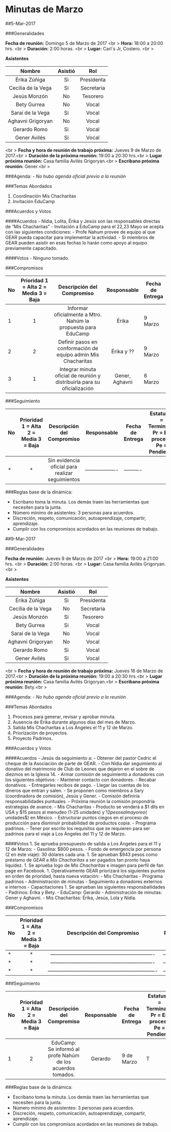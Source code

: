 # Minutas de Marzo

##5-Mar-2017

###Generalidades

**Fecha de reunión:** Domingo 5 de Marzo de 2017 <br \>
**Hora:** 18:00  a 20:00 hrs. <br \>
**Duración:** 2:00 horas. <br \>
**Lugar:** Carl´s Jr, Costero. <br \>

**Asistentes**

|       Nombre       | Asistió |     Rol    |
|:------------------:|:-------:|:----------:|
| Érika Zúñiga       | Si      | Presidenta |
| Cecilia de la Vega | Si      | Secretaria |
| Jesús Monzón       | No      | Tesorero   |
| Bety Gurrea        | No      | Vocal      |
| Saraí de la Vega   | Si      | Vocal      |
| Aghavni Grigoryan  | No      | Vocal      |
| Gerardo Romo       | Si      | Vocal      |
| Gener Avilés       | Si      | Vocal      |

<br \>
**Fecha y hora de reunión de trabajo próxima:** Jueves 9 de Marzo de 2017.<br \>
**Duración de la próxima reunión:** 19:00  a 20:30 hrs.<br \>
**Lugar próxima reunión:** Casa familia Avilés Grigoryan.<br \>
**Escribano próxima reunión:** Gener.<br \>

###Agenda:
  - *No hubo agenda oficial previo a la reunión*

###Temas Abordados

  1. Coordinación Mis Chacharitas
  1. Invitación EduCamp
  
###Acuerdos y Votos

####Acuerdos
  - Nidia, Lolita, Érika y Jesús son las responsables directas de "Mis Chacharitas"
  - Invitación a EduCamp para el 22,23 Mayo se acepta con las siguientes condiciones:
    - Profe Nahum provee de equipo al que GEAR pueda capacitar para implementar la actividad.
    - Si miembros de GEAR pueden asistir en esas fechas lo harán como apoyo al equipo previamente capacitado.

####Votos
  - Ninguno tomado. 

###Compromisos

<!--
http://www.tablesgenerator.com/markdown_tables
-->

| No | Prioridad 1 = Alta 2 = Media 3 = Baja |                    Descripción del Compromiso                   |     Responsable     | Fecha de Entrega |
|----|:-------------------------------------:|:---------------------------------------------------------------:|:-------------------:|------------------|
| 1  | 1                                     | Informar oficialmente a Mtro. Nahúm la propuesta para EduCamp   | Érika               | 9 Marzo          |
| 2  | 2                                     | Definir pasos en conformación de equipo admin Mis Chacharitas   | Érika y ??          | 9 Marzo          |
| 3  | 1                                     | Integrar minuta oficial de reunión y distribuirla para su oficialización | Gener, Aghavni | 6 Marzo      |
<!--
| 4  | 1                                     | Lorem ipsum dolor sit amet, consectetur adipiscing elit, sed do | Sed ut perspiciatis | 29 Febrero       |
| 5  | 1                                     | Lorem ipsum dolor sit amet, consectetur adipiscing elit, sed do | Sed ut perspiciatis | 29 Febrero       |
| 6  | 1                                     | Lorem ipsum dolor sit amet, consectetur adipiscing elit, sed do | Sed ut perspiciatis | 29 Febrero       |
| 7  | 1                                     | Lorem ipsum dolor sit amet, consectetur adipiscing elit, sed do | Sed ut perspiciatis | 29 Febrero       |
-->

###Seguimiento

| No | Prioridad 1 = Alta 2 = Media 3 = Baja |                    Descripción del Compromiso                   |     Responsable     | Fecha de Entrega | Estatus T = Terminado Pr = En proceso Pe = Pendiente |
|----|:-------------------------------------:|:---------------------------------------------------------------:|:-------------------:|------------------|------------------------------------------------------|
| *  | *                                     | Sin evidencia oficial para realizar seguimientos                | ------------------- | ----------       |                                                      |
<!--
| 2  | 1                                     | Lorem ipsum dolor sit amet, consectetur adipiscing elit, sed do | Sed ut perspiciatis | 29 Febrero       |                                                      |
| 3  | 1                                     | Lorem ipsum dolor sit amet, consectetur adipiscing elit, sed do | Sed ut perspiciatis | 29 Febrero       |                                                      |
| 4  | 1                                     | Lorem ipsum dolor sit amet, consectetur adipiscing elit, sed do | Sed ut perspiciatis | 29 Febrero       |                                                      |
| 5  | 1                                     | Lorem ipsum dolor sit amet, consectetur adipiscing elit, sed do | Sed ut perspiciatis | 29 Febrero       |                                                      |
| 6  | 1                                     | Lorem ipsum dolor sit amet, consectetur adipiscing elit, sed do | Sed ut perspiciatis | 29 Febrero       |                                                      |
| 7  | 1                                     | Lorem ipsum dolor sit amet, consectetur adipiscing elit, sed do | Sed ut perspiciatis | 29 Febrero       |                                                      |
-->


###Reglas base de la dinámica:

  - Escribano toma la minuta. Los demás traen las herramientas que necesiten para la junta.
  - Número mínimo de asistentes: 3 personas para acuerdos.
  - Discreción, respeto, comunicación, autoaprendizaje, compartir, aprendizaje.
  - Cumplir con los compromisos acordados en las reuniones de trabajo.


##9-Mar-2017

###Generalidades

**Fecha de reunión:** Jueves 9 de Marzo de 2017 <br \>
**Hora:** 19:00 a 21:00 hrs. <br \>
**Duración:** 2:00 horas. <br \>
**Lugar:** Casa familia Avilés Grigoryan. <br \>

**Asistentes**

|       Nombre       | Asistió |     Rol    |
|:------------------:|:-------:|:----------:|
| Érika Zúñiga       | Si      | Presidenta |
| Cecilia de la Vega | No      | Secretaria |
| Jesús Monzón       | Si      | Tesorero   |
| Bety Gurrea        | Si      | Vocal      |
| Saraí de la Vega   | No      | Vocal      |
| Aghavni Grigoryan  | No      | Vocal      |
| Gerardo Romo       | Si      | Vocal      |
| Gener Avilés       | Si      | Vocal      |

<br \>
**Fecha y hora de reunión de trabajo próxima:** Jueves 16 de Marzo de 2017.<br \>
**Duración de la próxima reunión:** 19:00  a 20:30 hrs.<br \>
**Lugar próxima reunión:** Casa familia Avilés Grigoryan.<br \>
**Escribano próxima reunión:** Bety.<br \>

###Agenda:
  - *No hubo agenda oficial previo a la reunión*

###Temas Abordados

  1. Procesos para generar, revisar y aprobar minuta.
  1. Ausencia de Érika durante algunos días del mes de Marzo.
  1. Salida Mis Chacharitas a Los Ángeles el 11 y 12 de Marzo.
  1. Priorización de proyectos.
  1. Proyecto Padrinos.
  
###Acuerdos y Votos

####Acuerdos
  - Jesús da seguimiento a:
    - Obtener del pastor Cedric el cheque de la Asociación de parte de GEAR.
    - Con Nidia dar seguimiento al donativo del matrimonio de Club de Leones que dejaron en el sobre de diezmos en la Iglesia 14.
  - Armar comisión de seguimiento a donadores con los siguientes objetivos:
    - Mantener contacto con donadores.
    - Recabar donativos.
    - Entregarles recibos de pago.
    - Llegar las cuentas de los dineros que entran y salen.
    - Se proponen como miembros a Sary (coordinadora de comisión), Jesús y Gener.
    - Comisión definiría responsabilidades puntuales.
    - Próxima reunión la comisión propondría estrategias de avance.
  - Mis Chacharitas
    - Producto se venderá a $1 dlls en USA y $15 pesos al menudeo (1-25 unidades) y $12 pesos al mayoreo ($\geq 26 unidades$) en México.
    - Estructurar puntos ciegos en el proceso de producción para disminuir probabilidad de productos copia.
  - Programa padrinos.
    - Tener por escrito los requisitos que se requieren para ser padrinos para el viaje a Los Ángeles del 11 y 12 de Marzo.

####Votos
  1. Se aprueba presupuesto de salida a Los Ángeles para el 11 y 12 de Marzo:
    - Gasolina: $800 pesos.
    - Fondo de emergencia por persona (2 en éste viaje): 30 dólares cada una.
  1. Se aprueban $943 pesos como préstamo de *GEAR* a *Mis Chacharitas* a ser pagados tan pronto haya liquidez.
  1. Se aprueba logo de *Mis Chacharitas* e imagen para perfil de fan page en Facebook.
  1. Operativamente GEAR priorizará los siguientes puntos en orden de prioridad, hasta nueva votación:
    - Mis Chacharitas
    - Programa padrinos
    - Administración de minutas
    - Seguimiento a donadores externos e internos
    - Capacitaciones
  1. Se aprueban las siguientes responsbailidades
    - Padrinos: Érika y Bety.
    - EduCamp: Gerardo
    - Administración de minutas: Gener y Aghavni.
    - Mis Chacharitas: Érika, Jesús, Lola y Nidia.

###Compromisos

<!--
http://www.tablesgenerator.com/markdown_tables
-->

| No | Prioridad 1 = Alta 2 = Media 3 = Baja |                    Descripción del Compromiso                   |     Responsable     | Fecha de Entrega |
|----|:-------------------------------------:|:---------------------------------------------------------------:|:-------------------:|------------------|
| *  | *                                     | -------------------------------------------------------------   | ------------------- | -------          |
| *  | *                                     | -------------------------------------------------------------   | ------------------- | -------          |
| *  | *                                     | ----------------------------------------------------------------| ------------------- | -----------      |
<!--
| 4  | 1                                     | Lorem ipsum dolor sit amet, consectetur adipiscing elit, sed do | Sed ut perspiciatis | 29 Febrero       |
| 5  | 1                                     | Lorem ipsum dolor sit amet, consectetur adipiscing elit, sed do | Sed ut perspiciatis | 29 Febrero       |
| 6  | 1                                     | Lorem ipsum dolor sit amet, consectetur adipiscing elit, sed do | Sed ut perspiciatis | 29 Febrero       |
| 7  | 1                                     | Lorem ipsum dolor sit amet, consectetur adipiscing elit, sed do | Sed ut perspiciatis | 29 Febrero       |
-->



###Seguimiento

| No | Prioridad 1 = Alta 2 = Media 3 = Baja |                    Descripción del Compromiso                   |     Responsable     | Fecha de Entrega | Estatus T = Terminado Pr = En proceso Pe = Pendiente |
|----|:-------------------------------------:|:---------------------------------------------------------------:|:-------------------:|------------------|------------------------------------------------------|
| 1  | 2                                     | EduCamp: Se informó al profe Nahúm de los acuerdos tomados.     | Gerardo             | 9 de Marzo       |                        T                             |
<!--
| 2  | 1                                     | Lorem ipsum dolor sit amet, consectetur adipiscing elit, sed do | Sed ut perspiciatis | 29 Febrero       |                                                      |
| 3  | 1                                     | Lorem ipsum dolor sit amet, consectetur adipiscing elit, sed do | Sed ut perspiciatis | 29 Febrero       |                                                      |
| 4  | 1                                     | Lorem ipsum dolor sit amet, consectetur adipiscing elit, sed do | Sed ut perspiciatis | 29 Febrero       |                                                      |
| 5  | 1                                     | Lorem ipsum dolor sit amet, consectetur adipiscing elit, sed do | Sed ut perspiciatis | 29 Febrero       |                                                      |
| 6  | 1                                     | Lorem ipsum dolor sit amet, consectetur adipiscing elit, sed do | Sed ut perspiciatis | 29 Febrero       |                                                      |
| 7  | 1                                     | Lorem ipsum dolor sit amet, consectetur adipiscing elit, sed do | Sed ut perspiciatis | 29 Febrero       |                                                      |
-->

###Reglas base de la dinámica:

  - Escribano toma la minuta. Los demás traen las herramientas que necesiten para la junta.
  - Número mínimo de asistentes: 3 personas para acuerdos.
  - Discreción, respeto, comunicación, autoaprendizaje, compartir, aprendizaje.
  - Cumplir con los compromisos acordados en las reuniones de trabajo.
